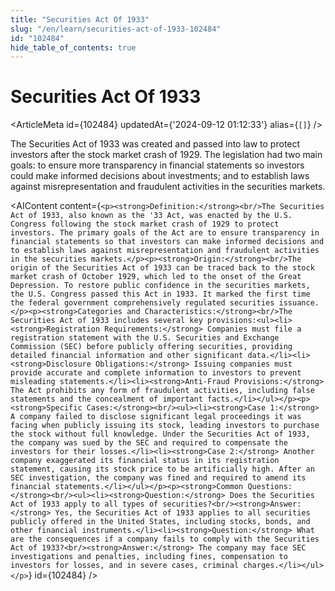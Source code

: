 ```yaml
---
title: "Securities Act Of 1933"
slug: "/en/learn/securities-act-of-1933-102484"
id: "102484"
hide_table_of_contents: true
---
```



# Securities Act Of 1933

<ArticleMeta id={102484} updatedAt={'2024-09-12 01:12:33'} alias={`[]`} />
<div className='border-solid border-b border-t-0 my-4 border-[var(--ifm-color-gray-300)]' />

The Securities Act of 1933 was created and passed into law to protect investors after the stock market crash of 1929. The legislation had two main goals: to ensure more transparency in financial statements so investors could make informed decisions about investments; and to establish laws against misrepresentation and fraudulent activities in the securities markets.

<AIContent content={`<p><strong>Definition:</strong><br/>The Securities Act of 1933, also known as the '33 Act, was enacted by the U.S. Congress following the stock market crash of 1929 to protect investors. The primary goals of the Act are to ensure transparency in financial statements so that investors can make informed decisions and to establish laws against misrepresentation and fraudulent activities in the securities markets.</p><p><strong>Origin:</strong><br/>The origin of the Securities Act of 1933 can be traced back to the stock market crash of October 1929, which led to the onset of the Great Depression. To restore public confidence in the securities markets, the U.S. Congress passed this Act in 1933. It marked the first time the federal government comprehensively regulated securities issuance.</p><p><strong>Categories and Characteristics:</strong><br/>The Securities Act of 1933 includes several key provisions:<ul><li><strong>Registration Requirements:</strong> Companies must file a registration statement with the U.S. Securities and Exchange Commission (SEC) before publicly offering securities, providing detailed financial information and other significant data.</li><li><strong>Disclosure Obligations:</strong> Issuing companies must provide accurate and complete information to investors to prevent misleading statements.</li><li><strong>Anti-Fraud Provisions:</strong> The Act prohibits any form of fraudulent activities, including false statements and the concealment of important facts.</li></ul></p><p><strong>Specific Cases:</strong><br/><ul><li><strong>Case 1:</strong> A company failed to disclose significant legal proceedings it was facing when publicly issuing its stock, leading investors to purchase the stock without full knowledge. Under the Securities Act of 1933, the company was sued by the SEC and required to compensate the investors for their losses.</li><li><strong>Case 2:</strong> Another company exaggerated its financial status in its registration statement, causing its stock price to be artificially high. After an SEC investigation, the company was fined and required to amend its financial statements.</li></ul></p><p><strong>Common Questions:</strong><br/><ul><li><strong>Question:</strong> Does the Securities Act of 1933 apply to all types of securities?<br/><strong>Answer:</strong> Yes, the Securities Act of 1933 applies to all securities publicly offered in the United States, including stocks, bonds, and other financial instruments.</li><li><strong>Question:</strong> What are the consequences if a company fails to comply with the Securities Act of 1933?<br/><strong>Answer:</strong> The company may face SEC investigations and penalties, including fines, compensation to investors for losses, and in severe cases, criminal charges.</li></ul></p>`} id={102484} />
